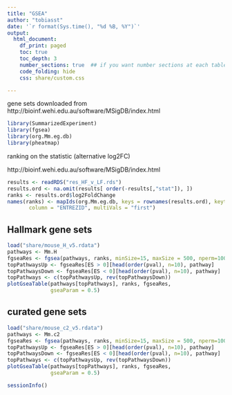 ```yaml
---
title: "GSEA"
author: "tobiasst"
date: '`r format(Sys.time(), "%d %B, %Y")`'
output:
  html_document:
    df_print: paged
    toc: true 
    toc_depth: 3
    number_sections: true  ## if you want number sections at each table header
    code_folding: hide
    css: share/custom.css

---
```


gene sets downloaded from 
http://bioinf.wehi.edu.au/software/MSigDB/index.html


```r
library(SummarizedExperiment)
library(fgsea)
library(org.Mm.eg.db)
library(pheatmap)
```

ranking on the statistic (alternative log2FC)

http://bioinf.wehi.edu.au/software/MSigDB/index.html

```r
results <- readRDS("res_HF_v_LF.rds")
results.ord <- na.omit(results[ order(-results[,"stat"]), ])
ranks <- results.ord$log2FoldChange
names(ranks) <- mapIds(org.Mm.eg.db, keys = rownames(results.ord), keytype = "ENSEMBL",
       column = "ENTREZID", multiVals = "first")
```

## Hallmark gene sets

```r
load("share/mouse_H_v5.rdata")
pathways <- Mm.H
fgseaRes <- fgsea(pathways, ranks, minSize=15, maxSize = 500, nperm=1000)
topPathwaysUp <- fgseaRes[ES > 0][head(order(pval), n=10), pathway]
topPathwaysDown <- fgseaRes[ES < 0][head(order(pval), n=10), pathway]
topPathways <- c(topPathwaysUp, rev(topPathwaysDown))
plotGseaTable(pathways[topPathways], ranks, fgseaRes, 
              gseaParam = 0.5)

```


## curated gene sets

```r

load("share/mouse_c2_v5.rdata")
pathways <- Mm.c2
fgseaRes <- fgsea(pathways, ranks, minSize=15, maxSize = 500, nperm=1000)
topPathwaysUp <- fgseaRes[ES > 0][head(order(pval), n=10), pathway]
topPathwaysDown <- fgseaRes[ES < 0][head(order(pval), n=10), pathway]
topPathways <- c(topPathwaysUp, rev(topPathwaysDown))
plotGseaTable(pathways[topPathways], ranks, fgseaRes, 
              gseaParam = 0.5)

```



```r
sessionInfo()
```

